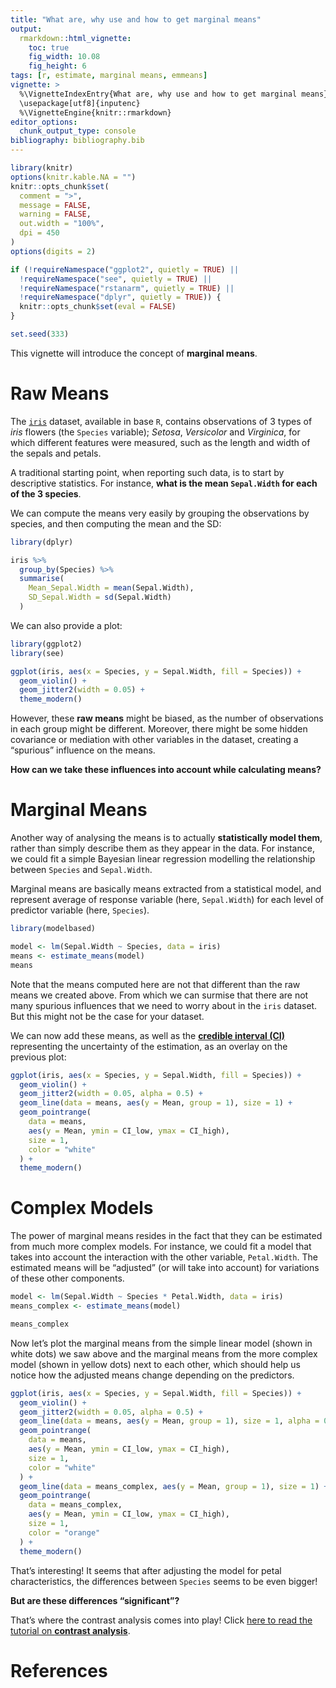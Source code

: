 ```yaml
---
title: "What are, why use and how to get marginal means"
output: 
  rmarkdown::html_vignette:
    toc: true
    fig_width: 10.08
    fig_height: 6
tags: [r, estimate, marginal means, emmeans]
vignette: >
  %\VignetteIndexEntry{What are, why use and how to get marginal means}
  \usepackage[utf8]{inputenc}
  %\VignetteEngine{knitr::rmarkdown}
editor_options: 
  chunk_output_type: console
bibliography: bibliography.bib
---
```


```r
library(knitr)
options(knitr.kable.NA = "")
knitr::opts_chunk$set(
  comment = ">",
  message = FALSE,
  warning = FALSE,
  out.width = "100%",
  dpi = 450
)
options(digits = 2)

if (!requireNamespace("ggplot2", quietly = TRUE) ||
  !requireNamespace("see", quietly = TRUE) ||
  !requireNamespace("rstanarm", quietly = TRUE) ||
  !requireNamespace("dplyr", quietly = TRUE)) {
  knitr::opts_chunk$set(eval = FALSE)
}

set.seed(333)
```

This vignette will introduce the concept of **marginal means**. 

# Raw Means

The [`iris`](https://en.wikipedia.org/wiki/Iris_flower_data_set) dataset,
available in base `R`, contains observations of 3 types of *iris* flowers (the
`Species` variable); *Setosa*, *Versicolor* and *Virginica*, for which different
features were measured, such as the length and width of the sepals and petals.

A traditional starting point, when reporting such data, is to start by
descriptive statistics. For instance, **what is the mean `Sepal.Width` for each
of the 3 species**.

We can compute the means very easily by grouping the observations by species,
and then computing the mean and the SD:

```r
library(dplyr)

iris %>%
  group_by(Species) %>%
  summarise(
    Mean_Sepal.Width = mean(Sepal.Width),
    SD_Sepal.Width = sd(Sepal.Width)
  )
```

We can also provide a plot:

```r
library(ggplot2)
library(see)

ggplot(iris, aes(x = Species, y = Sepal.Width, fill = Species)) +
  geom_violin() +
  geom_jitter2(width = 0.05) +
  theme_modern()
```

However, these **raw means** might be biased, as the number of observations in
each group might be different. Moreover, there might be some hidden covariance or
mediation with other variables in the dataset, creating a "spurious" influence
on the means. 

**How can we take these influences into account while calculating means?**

# Marginal Means

Another way of analysing the means is to actually **statistically model them**,
rather than simply describe them as they appear in the data. For instance, we
could fit a simple Bayesian linear regression modelling the relationship between
`Species` and `Sepal.Width`.

Marginal means are basically means extracted from a statistical model, and
represent average of response variable (here, `Sepal.Width`) for each level of
predictor variable (here, `Species`).


```r
library(modelbased)

model <- lm(Sepal.Width ~ Species, data = iris)
means <- estimate_means(model)
means
```

Note that the means computed here are not that different than the raw means we
created above. From which we can surmise that there are not many spurious
influences that we need to worry about in the `iris` dataset. But this might not
be the case for your dataset.

We can now add these means, as well as the [**credible interval (CI)**](https://easystats.github.io/bayestestR/articles/credible_interval.html)
representing the uncertainty of the estimation, as an overlay on the previous
plot:

```r
ggplot(iris, aes(x = Species, y = Sepal.Width, fill = Species)) +
  geom_violin() +
  geom_jitter2(width = 0.05, alpha = 0.5) +
  geom_line(data = means, aes(y = Mean, group = 1), size = 1) +
  geom_pointrange(
    data = means,
    aes(y = Mean, ymin = CI_low, ymax = CI_high),
    size = 1,
    color = "white"
  ) +
  theme_modern()
```

# Complex Models

The power of marginal means resides in the fact that they can be estimated from
much more complex models. For instance, we could fit a model that takes into
account the interaction with the other variable, `Petal.Width`. The estimated means will be "adjusted" (or will take into
account) for variations of these other components.

```r
model <- lm(Sepal.Width ~ Species * Petal.Width, data = iris)
means_complex <- estimate_means(model)

means_complex
```

Now let's plot the marginal means from the simple linear model (shown in white
dots) we saw above and the marginal means from the more complex model (shown in
yellow dots) next to each other, which should help us notice how the adjusted
means change depending on the predictors.

<!-- The following figure is really difficult to make sense of -->
<!-- We need to think of a simpler way to visualize these -->

```r
ggplot(iris, aes(x = Species, y = Sepal.Width, fill = Species)) +
  geom_violin() +
  geom_jitter2(width = 0.05, alpha = 0.5) +
  geom_line(data = means, aes(y = Mean, group = 1), size = 1, alpha = 0.25) +
  geom_pointrange(
    data = means,
    aes(y = Mean, ymin = CI_low, ymax = CI_high),
    size = 1,
    color = "white"
  ) +
  geom_line(data = means_complex, aes(y = Mean, group = 1), size = 1) +
  geom_pointrange(
    data = means_complex,
    aes(y = Mean, ymin = CI_low, ymax = CI_high),
    size = 1,
    color = "orange"
  ) +
  theme_modern()
```

That's interesting! It seems that after adjusting the model for petal
characteristics, the differences between `Species` seems to be even bigger!

**But are these differences "significant"?** 

That's where the contrast analysis comes into play! Click [here to read the tutorial on **contrast
analysis**](https://easystats.github.io/modelbased/articles/estimate_contrasts.html).

# References
